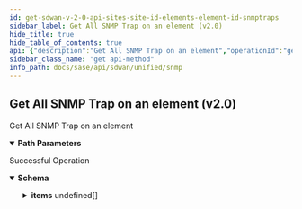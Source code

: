 ```yaml
---
id: get-sdwan-v-2-0-api-sites-site-id-elements-element-id-snmptraps
sidebar_label: Get All SNMP Trap on an element (v2.0)
hide_title: true
hide_table_of_contents: true
api: {"description":"Get All SNMP Trap on an element","operationId":"get-sdwan-v2.0-api-sites-site_id-elements-element_id-snmptraps","parameters":[{"description":"Site ID","in":"path","name":"site_id","required":true,"schema":{"description":"Site Id","type":"string"}},{"description":"Element ID","in":"path","name":"element_id","required":true,"schema":{"description":"Element Id","type":"string"}}],"responses":{"200":{"content":{"application/json":{"schema":{"allOf":[{"properties":{"count":{"format":"int32","type":"integer"},"id":{"type":"string"}},"type":"object"},{"properties":{"items":{"items":{"properties":{"description":{"description":"Description: Size(max = 256, error = DESCRIPTION_EXCEEDS_LIMIT: Description length exceeds limit, min = 0) ","type":"string"},"enabled":{"description":"Enabled","type":"boolean"},"id":{"description":"Id","type":"string"},"server_ip":{"description":"Server Ip: NotNull(error = SNMPTRAP_CONFIG_SERVER_IP_MISSING: SNMP Server ip cannot be null) IPAddress(allowEmpty = true, allowLinkLocal = false, allowNull = true, bcast = DENY, defaultRoute = false, dnsCheck = false, INVALID_IP_ADDRESS_001, type = IP) ","type":"string"},"source_interface":{"description":"Source Interface","type":"string"},"tags":{"description":"Tags: ListString(allowDuplicate = false, allowEmpty = true, allowNull = true, length = 128, listMaxSize = 10, error = INVALID_TAG: Maximum 10 Unique tags of length 1024 each are allowed, noTrim = false, regex = [^,\\\\s]+, required = false) ","items":{"description":"Tags","type":"string"},"type":"array"},"v2_config":{"description":"V2 Config: Valid ","properties":{"community":{"description":"Community: Pattern(error = SNMPCONFIG_UNSUPPORTED_COMMUNITY_NAME: White spaces not allowed in community name, regexp = ^\\\\S+$) Size(max = 32, error = SNMPCONFIG_COMMUNITY_LEN_EXCEEDS_LIMIT: Community length exceeds maximum limit, min = 0) ","type":"string"},"enabled":{"description":"Enabled","type":"boolean"}}},"v3_config":{"description":"V3 Config: Valid ","properties":{"user_access":{"description":"User Access: Valid NotNull(error = SNMPTRAP_CONFIG_USER_ACCESS_MISSING: User access config cannot be null for snmp v3 config) ","properties":{"auth_phrase":{"description":"Auth Phrase: Pattern(error = SNMPCONFIG_UNSUPPORTED_AUTH_PHRASE: White spaces not allowed in auth phrase, regexp = ^\\\\S+$) Size(max = 256, error = SNMPCONFIG_INVALID_AUTH_PHRASE_LEN: Auth phrase length should be between 8 and 256, min = 8) ","type":"string"},"auth_type":{"description":"Auth Type: ValidateEnum(enumClass = classOf[SNMPAuthType], error = SNMPCONFIG_INVALID_AUTH_TYPE: Unsupported snmp auth type specified, nullAllowed = false) ","enum":["NONE","MD5","SHA"],"type":"string"},"enc_phrase":{"description":"Enc Phrase: Pattern(error = SNMPCONFIG_UNSUPPORTED_ENC_PHRASE: White spaces not allowed in enc phrase, regexp = ^\\\\S+$) Size(max = 256, error = SNMPCONFIG_INVALID_ENC_PHRASE_LEN: Enc phrase length should be between 8 and 256, min = 8) ","type":"string"},"enc_type":{"description":"Enc Type: ValidateEnum(enumClass = classOf[SNMPEncType], error = SNMPCONFIG_INVALID_ENC_TYPE: Unsupported snmp enc type specified, nullAllowed = false) ","enum":["NONE","AES","DES"],"type":"string"},"engine_id":{"description":"Engine Id: Pattern(error = SNMPCONFIG_UNSUPPORTED_ENGINE_ID: hexadecimal value should be in pairs (multiple of two) with minimum length 10 and maximum length 256 for engine id., regexp = ^((?:0[xX])?(?=.{10,256}$)[0-9a-fA-F]{2}(?:[0-9a-fA-F]{2})*)$) ","type":"string"},"security_level":{"description":"Security Level: ValidateEnum(enumClass = classOf[SNMPSecurityLevel], error = SNMPCONFIG_INVALID_SECURITY_LEVEL: Unsupported snmp security level specified, nullAllowed = false) ","enum":["NOAUTH","AUTH","PRIVATE"],"type":"string"},"user_name":{"description":"User Name: NotNull(error = SNMPCONFIG_USER_NAME_MISSING: User name cannot be null) Pattern(error = SNMPCONFIG_UNSUPPORTED_USER_NAME: White spaces not allowed in user name, regexp = ^\\\\S+$) Size(max = 256, error = SNMPCONFIG_INVALID_USER_NAME_LEN: User name length should be between 4 and 256, min = 4) ","type":"string"}},"required":["enc_type","auth_type","security_level","user_name"]}},"required":["user_access"]},"version":{"description":"Version: ValidateEnum(enumClass = classOf[SNMPVersion], error = SNMPTRAP_CONFIG_INVALID_VERSION: Unsupported snmp version specified, nullAllowed = false) ","enum":["V2","V3"],"type":"string"}},"required":["version","server_ip"]},"type":"array"}},"type":"object"}]}}},"description":"Successful Operation"}},"tags":["SNMP"],"method":"get","path":"/sdwan/v2.0/api/sites/{site_id}/elements/{element_id}/snmptraps","info":{"contact":{},"description":"List of APIs used to manage SNMP.","title":"SNMP","version":"Latest"},"postman":{"name":"Get All SNMP Trap on an element (v2.0)","description":{"content":"Get All SNMP Trap on an element","type":"text/plain"},"url":{"path":["sdwan","v2.0","api","sites",":site_id","elements",":element_id","snmptraps"],"host":["{{baseUrl}}"],"query":[],"variable":[{"disabled":false,"description":{"content":"(Required) Site ID","type":"text/plain"},"type":"any","value":"","key":"site_id"},{"disabled":false,"description":{"content":"(Required) Element ID","type":"text/plain"},"type":"any","value":"","key":"element_id"}]},"header":[{"key":"Accept","value":"application/json"}],"method":"GET"}}
sidebar_class_name: "get api-method"
info_path: docs/sase/api/sdwan/unified/snmp
---
```



## Get All SNMP Trap on an element (v2.0)



Get All SNMP Trap on an element

<details style={{"marginBottom":"1rem"}} data-collapsed={false} open={true}><summary style={{}}><strong>Path Parameters</strong></summary><div><ul><ParamsItem className={"paramsItem"} param={{"description":"Site ID","in":"path","name":"site_id","required":true,"schema":{"description":"Site Id","type":"string"}}}></ParamsItem><ParamsItem className={"paramsItem"} param={{"description":"Element ID","in":"path","name":"element_id","required":true,"schema":{"description":"Element Id","type":"string"}}}></ParamsItem></ul></div></details><div><ApiTabs><TabItem label={"200"} value={"200"}><div>

Successful Operation

</div><div><MimeTabs groupId={"mime-type"}><TabItem label={"application/json"} value={"application/json"}><SchemaTabs groupId={"schema-tabs"}><TabTtem label={"Schema"} value={"Schema"}><details style={{}} data-collapsed={false} open={true}><summary style={{"textAlign":"left"}}><strong>Schema</strong></summary><div style={{"textAlign":"left","marginLeft":"1rem"}}></div><ul style={{"marginLeft":"1rem"}}><SchemaItem collapsible={false} name={"count"} required={false} schemaDescription={undefined} schemaName={"int32"} qualifierMessage={undefined} defaultValue={undefined}></SchemaItem><SchemaItem collapsible={false} name={"id"} required={false} schemaDescription={undefined} schemaName={"string"} qualifierMessage={undefined} defaultValue={undefined}></SchemaItem><SchemaItem collapsible={true} className={"schemaItem"}><details style={{}}><summary style={{}}><strong>items</strong><span style={{"opacity":"0.6"}}> undefined[]</span></summary><div style={{"marginLeft":"1rem"}}><SchemaItem collapsible={false} name={"description"} required={false} schemaDescription={"Description: Size(max = 256, error = DESCRIPTION_EXCEEDS_LIMIT: Description length exceeds limit, min = 0) "} schemaName={"string"} qualifierMessage={undefined} defaultValue={undefined}></SchemaItem><SchemaItem collapsible={false} name={"enabled"} required={false} schemaDescription={"Enabled"} schemaName={"boolean"} qualifierMessage={undefined} defaultValue={undefined}></SchemaItem><SchemaItem collapsible={false} name={"id"} required={false} schemaDescription={"Id"} schemaName={"string"} qualifierMessage={undefined} defaultValue={undefined}></SchemaItem><SchemaItem collapsible={false} name={"server_ip"} required={false} schemaDescription={"Server Ip: NotNull(error = SNMPTRAP_CONFIG_SERVER_IP_MISSING: SNMP Server ip cannot be null) IPAddress(allowEmpty = true, allowLinkLocal = false, allowNull = true, bcast = DENY, defaultRoute = false, dnsCheck = false, INVALID_IP_ADDRESS_001, type = IP) "} schemaName={"string"} qualifierMessage={undefined} defaultValue={undefined}></SchemaItem><SchemaItem collapsible={false} name={"source_interface"} required={false} schemaDescription={"Source Interface"} schemaName={"string"} qualifierMessage={undefined} defaultValue={undefined}></SchemaItem><SchemaItem collapsible={false} name={"tags"} required={false} schemaDescription={"Tags: ListString(allowDuplicate = false, allowEmpty = true, allowNull = true, length = 128, listMaxSize = 10, error = INVALID_TAG: Maximum 10 Unique tags of length 1024 each are allowed, noTrim = false, regex = [^,\\\\s]+, required = false) "} schemaName={"string[]"} qualifierMessage={undefined} defaultValue={undefined}></SchemaItem><SchemaItem collapsible={true} className={"schemaItem"}><details style={{}}><summary style={{}}><strong>v2_config</strong><span style={{"opacity":"0.6"}}> </span></summary><div style={{"marginLeft":"1rem"}}><div style={{"marginTop":".5rem","marginBottom":".5rem"}}>

V2 Config: Valid 

</div><SchemaItem collapsible={false} name={"community"} required={false} schemaDescription={"Community: Pattern(error = SNMPCONFIG_UNSUPPORTED_COMMUNITY_NAME: White spaces not allowed in community name, regexp = ^\\\\S+$) Size(max = 32, error = SNMPCONFIG_COMMUNITY_LEN_EXCEEDS_LIMIT: Community length exceeds maximum limit, min = 0) "} schemaName={"string"} qualifierMessage={undefined} defaultValue={undefined}></SchemaItem><SchemaItem collapsible={false} name={"enabled"} required={false} schemaDescription={"Enabled"} schemaName={"boolean"} qualifierMessage={undefined} defaultValue={undefined}></SchemaItem></div></details></SchemaItem><SchemaItem collapsible={true} className={"schemaItem"}><details style={{}}><summary style={{}}><strong>v3_config</strong><span style={{"opacity":"0.6"}}> </span></summary><div style={{"marginLeft":"1rem"}}><div style={{"marginTop":".5rem","marginBottom":".5rem"}}>

V3 Config: Valid 

</div><SchemaItem collapsible={true} className={"schemaItem"}><details style={{}}><summary style={{}}><strong>user_access</strong><span style={{"opacity":"0.6"}}> </span></summary><div style={{"marginLeft":"1rem"}}><div style={{"marginTop":".5rem","marginBottom":".5rem"}}>

User Access: Valid NotNull(error = SNMPTRAP_CONFIG_USER_ACCESS_MISSING: User access config cannot be null for snmp v3 config) 

</div><SchemaItem collapsible={false} name={"auth_phrase"} required={false} schemaDescription={"Auth Phrase: Pattern(error = SNMPCONFIG_UNSUPPORTED_AUTH_PHRASE: White spaces not allowed in auth phrase, regexp = ^\\\\S+$) Size(max = 256, error = SNMPCONFIG_INVALID_AUTH_PHRASE_LEN: Auth phrase length should be between 8 and 256, min = 8) "} schemaName={"string"} qualifierMessage={undefined} defaultValue={undefined}></SchemaItem><SchemaItem collapsible={false} name={"auth_type"} required={false} schemaDescription={"Auth Type: ValidateEnum(enumClass = classOf[SNMPAuthType], error = SNMPCONFIG_INVALID_AUTH_TYPE: Unsupported snmp auth type specified, nullAllowed = false) "} schemaName={"string"} qualifierMessage={"**Possible values:** [`NONE`, `MD5`, `SHA`]"} defaultValue={undefined}></SchemaItem><SchemaItem collapsible={false} name={"enc_phrase"} required={false} schemaDescription={"Enc Phrase: Pattern(error = SNMPCONFIG_UNSUPPORTED_ENC_PHRASE: White spaces not allowed in enc phrase, regexp = ^\\\\S+$) Size(max = 256, error = SNMPCONFIG_INVALID_ENC_PHRASE_LEN: Enc phrase length should be between 8 and 256, min = 8) "} schemaName={"string"} qualifierMessage={undefined} defaultValue={undefined}></SchemaItem><SchemaItem collapsible={false} name={"enc_type"} required={false} schemaDescription={"Enc Type: ValidateEnum(enumClass = classOf[SNMPEncType], error = SNMPCONFIG_INVALID_ENC_TYPE: Unsupported snmp enc type specified, nullAllowed = false) "} schemaName={"string"} qualifierMessage={"**Possible values:** [`NONE`, `AES`, `DES`]"} defaultValue={undefined}></SchemaItem><SchemaItem collapsible={false} name={"engine_id"} required={false} schemaDescription={"Engine Id: Pattern(error = SNMPCONFIG_UNSUPPORTED_ENGINE_ID: hexadecimal value should be in pairs (multiple of two) with minimum length 10 and maximum length 256 for engine id., regexp = ^((?:0[xX])?(?=.{10,256}$)[0-9a-fA-F]{2}(?:[0-9a-fA-F]{2})*)$) "} schemaName={"string"} qualifierMessage={undefined} defaultValue={undefined}></SchemaItem><SchemaItem collapsible={false} name={"security_level"} required={false} schemaDescription={"Security Level: ValidateEnum(enumClass = classOf[SNMPSecurityLevel], error = SNMPCONFIG_INVALID_SECURITY_LEVEL: Unsupported snmp security level specified, nullAllowed = false) "} schemaName={"string"} qualifierMessage={"**Possible values:** [`NOAUTH`, `AUTH`, `PRIVATE`]"} defaultValue={undefined}></SchemaItem><SchemaItem collapsible={false} name={"user_name"} required={false} schemaDescription={"User Name: NotNull(error = SNMPCONFIG_USER_NAME_MISSING: User name cannot be null) Pattern(error = SNMPCONFIG_UNSUPPORTED_USER_NAME: White spaces not allowed in user name, regexp = ^\\\\S+$) Size(max = 256, error = SNMPCONFIG_INVALID_USER_NAME_LEN: User name length should be between 4 and 256, min = 4) "} schemaName={"string"} qualifierMessage={undefined} defaultValue={undefined}></SchemaItem></div></details></SchemaItem></div></details></SchemaItem><SchemaItem collapsible={false} name={"version"} required={false} schemaDescription={"Version: ValidateEnum(enumClass = classOf[SNMPVersion], error = SNMPTRAP_CONFIG_INVALID_VERSION: Unsupported snmp version specified, nullAllowed = false) "} schemaName={"string"} qualifierMessage={"**Possible values:** [`V2`, `V3`]"} defaultValue={undefined}></SchemaItem></div></details></SchemaItem></ul></details></TabTtem></SchemaTabs></TabItem></MimeTabs></div></TabItem></ApiTabs></div>
      